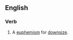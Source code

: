 ==English==

===Verb===
{{en-verb|righsizes|rightsizing|rightsized|rightsized}}

#A [[euphemism]] for [[downsize]].